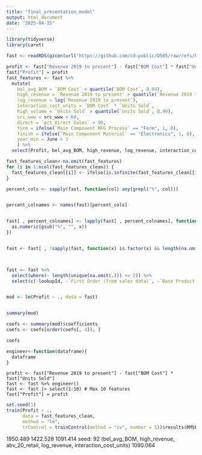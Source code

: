 ```yaml
---
title: "final_presentation_model"
output: html_document
date: "2025-04-15"
---
```

```r
library(tidyverse)
library(caret)
```

```r
fast <- readRDS(gzcon(url("https://github.com/cd-public/D505/raw/refs/heads/master/dat/craven_train.rds")))
```



```r
profit <- fast["Revenue 2019 to present"] - fast["BOM Cost"] * fast["Units Sold"]
fast["Profit"] = profit
fast_features <- fast %>%
  mutate(
    bel_avg_BOM = `BOM Cost` < quantile(`BOM Cost`, 0.94),
    high_revenue = `Revenue 2019 to present` > quantile(`Revenue 2019 to present`, 0.94),
    log_revenue = log(`Revenue 2019 to present`),
    interaction_cost_units = `BOM Cost` * `Units Sold`,
    high_volume = `Units Sold` > quantile(`Units Sold`, 0.99),
    src_www = src_www < 60,
    direct = `pct_Direct Sales` > 90,
    form = ifelse(`Main Component MFG Process` == "Form", 1, 0),
    finish = ifelse(`Main Component Material` == "Electronics", 1, 0),
    year_min = June > 3
    ) %>%
  select(Profit, bel_avg_BOM, high_revenue, log_revenue, interaction_cost_units, high_volume, src_www, src_external, direct, form, finish, year_min)

fast_features_clean<-na.omit(fast_features)
for (i in 1:ncol(fast_features_clean)) {
  fast_features_clean[[i]] <- ifelse(is.infinite(fast_features_clean[[i]]), 0, fast_features_clean[[i]])
}

```



```r
percent_cols <- sapply(fast, function(col) any(grepl("%", col)))


percent_colnames <- names(fast)[percent_cols]


fast[ , percent_colnames] <- lapply(fast[ , percent_colnames], function(x) {
  as.numeric(gsub("%", "", x))
})


fast <- fast[ , !sapply(fast, function(x) is.factor(x) && length(na.omit(unique(x))) < 2)]



fast <- fast %>%
  select(where(~ length(unique(na.omit(.))) >= 2)) %>%
  select(c(-lookupId, -`First Order (from sales data)`, -`Base Product Sku`))


mod <- lm(Profit ~ ., data = fast)


summary(mod)
```



```r
coefs <- summary(mod)$coefficients
coefs <- coefs[order(coefs[, 4]), ] 

coefs
```




```r
engineer<-function(dataframe){
  dataframe
}
```

```{}
profit <- fast["Revenue 2019 to present"] - fast["BOM Cost"] * fast["Units Sold"]
fast <- fast %>% engineer()
fast <- fast |> select(1:10) # Max 10 features
fast["Profit"] = profit
```

```r
set.seed(1)
train(Profit ~ .,
      data = fast_features_clean, 
      method = "lm",
      trControl = trainControl(method = "cv", number = 5))$results$RMSE
```
1950.489
1422.528
1091.414 seed: 92 (bel_avg_BOM, high_revenue, abv_20_retail, log_revenue, interaction_cost_units)
1090.064